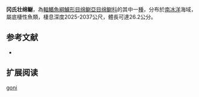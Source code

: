 {{Speciesbox
| name = 冈氏壮绵鳚
| image = 
| status = NE
| status_system = IUCN3.1
| genus = Pachycara
| species = goni
| authority = [[Anderson|Anderson]], 1991
| synonyms = 
}}

'''冈氏壮绵鳚'''，為[[輻鰭魚綱|輻鰭魚綱]][[鱸形目|鱸形目]][[绵鳚亞目|绵鳚亞目]][[绵鳚科|绵鳚科]]的其中一[[種|種]]，分布於[[南冰洋|南冰洋]]海域，屬底棲性魚類，棲息深度2025-2037公尺，體長可達26.2公分。

==参考文献==
*{{FishBase_species|genus=Pachycara|species=goni|year=2012|month=3}}

== 扩展阅读 ==
{{refbegin}}
{{wikispecies-inline|Pachycara goni|冈氏壮绵鳚}}
{{refend}}
{{Taxonbar|from=Q1114221}}

[[Category:壮绵鳚属|goni]]


{{鱸形目小作品}}